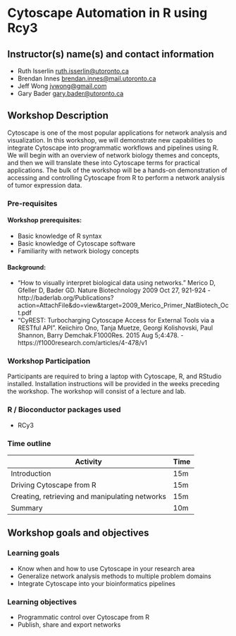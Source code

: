 # Cytoscape Automation in R using Rcy3

## Instructor(s) name(s) and contact information

* Ruth Isserlin <ruth.isserlin@utoronto.ca>
* Brendan Innes <brendan.innes@mail.utoronto.ca>
* Jeff Wong <jvwong@gmail.com> 
* Gary Bader <gary.bader@utoronto.ca>

## Workshop Description

Cytoscape is one of the most popular applications for network analysis and visualization. In this workshop, we will demonstrate new capabilities to integrate Cytoscape into programmatic workflows and pipelines using R. We will begin with an overview of network biology themes and concepts, and then we will translate these into Cytoscape terms for practical applications. The bulk of the workshop will be a hands-on demonstration of accessing and controlling Cytoscape from R to perform a network analysis of tumor expression data.

### Pre-requisites

#### Workshop prerequisites:
* Basic knowledge of R syntax
* Basic knowledge of Cytoscape software
* Familiarity with network biology concepts

#### Background:
* “How to visually interpret biological data using networks.” Merico D, Gfeller D, Bader GD. Nature Biotechnology 2009 Oct 27, 921-924 - http://baderlab.org/Publications?action=AttachFile&do=view&target=2009_Merico_Primer_NatBiotech_Oct.pdf
* “CyREST: Turbocharging Cytoscape Access for External Tools via a RESTful API”. Keiichiro Ono, Tanja Muetze, Georgi Kolishovski, Paul Shannon, Barry Demchak.F1000Res. 2015 Aug 5;4:478. - https://f1000research.com/articles/4-478/v1

### Workshop Participation
Participants are required to bring a laptop with Cytoscape, R, and RStudio installed.  Installation instructions will be provided in the weeks preceding the workshop.  The workshop will consist of a lecture and lab.

### R / Bioconductor packages used
* RCy3

### Time outline

| Activity                                       | Time |
|------------------------------------------------|------|
| Introduction                                   | 15m  |
| Driving Cytoscape from R                       | 15m  |
| Creating, retrieving and manipulating networks | 15m  |
| Summary                                        | 10m  |


## Workshop goals and objectives

### Learning goals

* Know when and how to use Cytoscape in your research area
* Generalize network analysis methods to multiple problem domains
* Integrate Cytoscape into your bioinformatics pipelines

### Learning objectives

* Programmatic control over Cytoscape from R
* Publish, share and export networks
